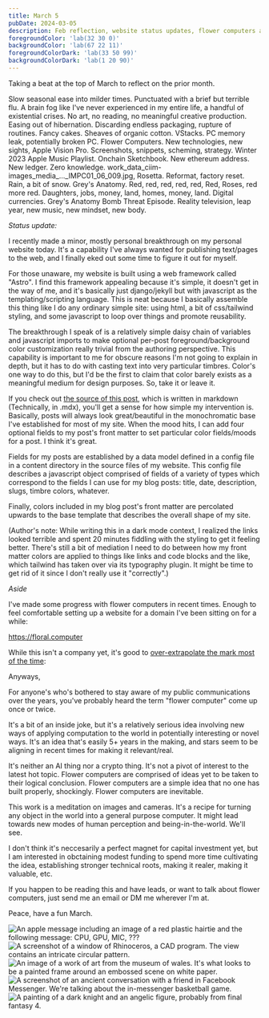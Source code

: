 ```yaml
---
title: March 5
pubDate: 2024-03-05
description: Feb reflection, website status updates, flower computers again
foregroundColor: 'lab(32 30 0)'
backgroundColor: 'lab(67 22 11)'
foregroundColorDark: 'lab(33 50 99)'
backgroundColorDark: 'lab(1 20 90)'
---
```


Taking a beat at the top of March to reflect on the prior month.

Slow seasonal ease into milder times. Punctuated with a brief but terrible flu. A brain fog like I've never experienced in my entire life, a handful of existential crises. No art, no reading, no meaningful creative production. Easing out of hibernation. Discarding endless packaging, rupture of routines. Fancy cakes. Sheaves of organic cotton. VStacks. PC memory leak, potentially broken PC. Flower Computers. New technologies, new sights, Apple Vision Pro. Screenshots, snippets, scheming, strategy. Winter 2023 Apple Music Playlist. Onchain Sketchbook. New ethereum address. New ledger. Zero knowledge. work_data_ciim-images_media_..._IMPC01_06_009.jpg, Rosetta. Reformat, factory reset. Rain, a bit of snow. Grey's Anatomy. Red, red, red, red, red, Red, Roses, red more red. Daughters, jobs, money, land, homes, money, land. Digital currencies. Grey's Anatomy Bomb Threat Episode. Reality television, leap year, new music, new mindset, new body.

*Status update:*

I recently made a minor, mostly personal breakthrough on my personal website today. It's a capability I've always wanted for publishing text/pages to the web, and I finally eked out some time to figure it out for myself.

For those unaware, my website is built using a web framework called "Astro". I find this framework appealing because it's simple, it doesn't get in the way of me, and it's basically just django/jekyll but with javascript as the templating/scripting language. This is neat because I basically assemble this thing like I do any ordinary simple site: using html, a bit of css/tailwind styling, and some javascript to loop over things and promote reusability. 

The breakthrough I speak of is a relatively simple daisy chain of variables and javascript imports to make optional per-post foreground/background color customization really trivial from the authoring perspective. This capability is important to me for obscure reasons I'm not going to explain in depth, but it has to do with casting text into very particular timbres. Color's one way to do this, but I'd be the first to claim that color barely exists as a meaningful medium for design purposes. So, take it or leave it.

If you check out [the source of this post](https://github.com/urcades/urcad.es/tree/main/src/content/writing), which is written in markdown (Technically, in .mdx), you'll get a sense for how simple my intervention is. Basically, posts will always look great/beautiful in the monochromatic base I've established for most of my site. When the mood hits, I can add four optional fields to my post's front matter to set particular color fields/moods for a post. I think it's great.

Fields for my posts are established by a data model defined in a config file in a content directory in the source files of my website. This config file describes a javascript object comprised of fields of a variety of types which correspond to the fields I can use for my blog posts: title, date, description, slugs, timbre colors, whatever.

Finally, colors included in my blog post's front matter are percolated upwards to the base template that describes the overall shape of my site.

(Author's note: While writing this in a dark mode context, I realized the links looked terrible and spent 20 minutes fiddling with the styling to get it feeling better. There's still a bit of mediation I need to do between how my front matter colors are applied to things like links and code blocks and the like, which tailwind has taken over via its typography plugin. It might be time to get rid of it since I don't really use it "correctly".)

*Aside*

I've made some progress with flower computers in recent times. Enough to feel comfortable setting up a website for a domain I've been sitting on for a while:

https://floral.computer

While this isn't a company yet, it's good to [over-extrapolate the mark most of the time](https://x.com/neogeomancer/status/1648932099796135936):

Anyways,

For anyone's who's bothered to stay aware of my public communications over the years, you've probably heard the term "flower computer" come up once or twice.

It's a bit of an inside joke, but it's a relatively serious idea involving new ways of applying computation to the world in potentially interesting or novel ways. It's an idea that's easily 5+ years in the making, and stars seem to be aligning in recent times for making it relevant/real. 

It's neither an AI thing nor a crypto thing. It's not a pivot of interest to the latest hot topic. Flower computers are comprised of ideas yet to be taken to their logical conclusion. Flower computers are a simple idea that no one has built properly, shockingly. Flower computers are inevitable. 

This work is a meditation on images and cameras. It's a recipe for turning any object in the world into a general purpose computer. It might lead towards new modes of human perception and being-in-the-world. We'll see.

I don't think it's neccesarily a perfect magnet for capital investment yet, but I am interested in obctaining modest funding to spend more time cultivating the idea, establishing stronger technical roots, making it realer, making it valuable, etc.

If you happen to be reading this and have leads, or want to talk about flower computers, just send me an email or DM me wherever I'm at.

Peace, have a fun March.

<Image src={Hairtie} class="dark:opacity-55" alt="An apple message including an image of a red plastic hairtie and the following message: CPU, GPU, MIC, ???"/>
<Image src={Pattern} class="dark:opacity-55" alt="A screenshot of a window of Rhinoceros, a CAD program. The view contains an intricate circular pattern."/>
<Image src={Frame} class="dark:opacity-55" alt="An image of a work of art from the museum of wales. It's what looks to be a painted frame around an embossed scene on white paper."/>
<Image src={FB} class="dark:opacity-55" alt="A screenshot of an ancient conversation with a friend in Facebook Messenger. We're talking about the in-messenger basketball game."/>
<Image src={FFIV} class="dark:opacity-55" alt="A painting of a dark knight and an angelic figure, probably from final fantasy 4."/>